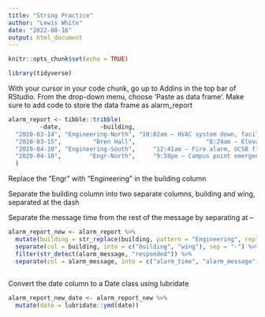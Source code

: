 ```yaml
---
title: "String Practice"
author: "Lewis White"
date: "2022-08-16"
output: html_document
---
```


```r
knitr::opts_chunk$set(echo = TRUE)
```

```r
library(tidyverse)
```


With your cursor in your code chunk, go up to Addins in the top bar of RStudio. From the drop-down menu, choose ‘Paste as data frame’. Make sure to add code to store the data frame as alarm_report


```r
alarm_report <- tibble::tribble(
         ~date,           ~building,                                              ~alarm_message,
  "2020-03-14", "Engineering-North", "10:02am – HVAC system down, facilities management alerted",
  "2020-03-15",         "Bren Hall",                    "8:24am – Elevator North out of service",
  "2020-04-10", "Engineering-South",     "12:41am – Fire alarm, UCSB fire responded and cleared",
  "2020-04-18",        "Engr-North",     "9:58pm – Campus point emergency siren, UCPD responded"
  )

```

Replace the “Engr” with “Engineering” in the building column

Separate the building column into two separate columns, building and wing, separated at the dash

Separate the message time from the rest of the message by separating at --

```r
alarm_report_new <- alarm_report %>%
  mutate(building = str_replace(building, pattern = "Engineering", replacement = "Engr")) %>% 
  separate(col = building, into = c("building", "wing"), sep = "-") %>%
  filter(str_detect(alarm_message, "responded")) %>%
  separate(col = alarm_message, into = c("alarm_time", "alarm_message"), sep = "–")
  
```

Convert the date column to a Date class using lubridate

```r
alarm_report_new_date <- alarm_report_new %>%
  mutate(date = lubridate::ymd(date))
```

